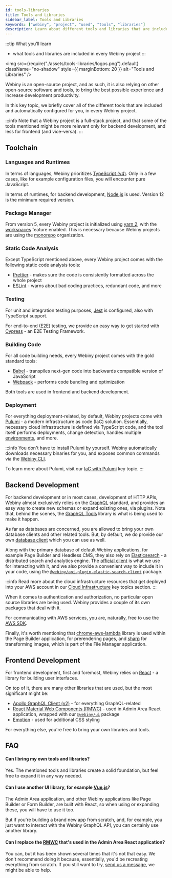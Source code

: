 ```yaml
---
id: tools-libraries
title: Tools and Libraries
sidebar_label: Tools and Libraries
keywords: ["webiny", "project", "used", "tools", "libraries"]
description: Learn about different tools and libraries that are included in every Webiny project.
---
```


:::tip What you’ll learn
- what tools and libraries are included in every Webiny project
:::

<img
  src={require("./assets/tools-libraries/logos.png").default}
  className="no-shadow"
  style={{ marginBottom: 20 }}
  alt="Tools and Libraries"
/>

<!-- vale on -->

Webiny is an open-source project, and as such, it is also relying on other open-source software and tools, to bring the best possible experience and increase development productivity.

In this key topic, we briefly cover all of the different tools that are included and automatically configured for you, in every Webiny project.

:::info
Note that a Webiny project is a full-stack project, and that some of the tools mentioned might be more relevant only for backend development, and less for frontend (and vice-versa).
:::

## Toolchain

### Languages and Runtimes

In terms of languages, Webiny prioritizes [TypeScript (v4)](https://www.typescriptlang.org/). Only in a few cases, like for example configuration files, you will encounter pure JavaScript.

In terms of runtimes, for backend development, [Node.js](https://nodejs.org/en/) is used. Version 12 is the minimum required version.

### Package Manager

From version 5, every Webiny project is initialized using [yarn 2](https://yarnpkg.com/), with the [workspaces](https://yarnpkg.com/features/workspaces) feature enabled. This is necessary because Webiny projects are using the [monorepo](https://www.atlassian.com/git/tutorials/monorepos) organization.

### Static Code Analysis

Except TypeScript mentioned above, every Webiny project comes with the following static code analysis tools:

- [Prettier](https://prettier.io/) - makes sure the code is consistently formatted across the whole project
- [ESLint](https://eslint.org/) - warns about bad coding practices, redundant code, and more

### Testing

For unit and integration testing purposes, [Jest](https://jestjs.io/) is configured, also with TypeScript support.

For end-to-end (E2E) testing, we provide an easy way to get started with [Cypress](https://www.cypress.io/) - an E2E Testing Framework.

### Building Code

For all code building needs, every Webiny project comes with the gold standard tools:

- [Babel](https://babeljs.io/) - transpiles next-gen code into backwards compatible version of JavaScript
- [Webpack](https://webpack.js.org/) - performs code bundling and optimization

Both tools are used in frontend and backend development.

### Deployment
For everything deployment-related, by default, Webiny projects come with [Pulumi](https://www.pulumi.com/) - a modern infrastructure as code (IaC) solution. Essentially, necessary cloud infrastructure is defined via TypeScript code, and the tool itself performs deployments, change detection, handles multiple [environments](/docs/key-topics/deployment/environments), and more.

:::info
You don't have to install Pulumi by yourself. Webiny automatically downloads necessary binaries for you, and exposes common commands via the [Webiny CLI](/docs/key-topics/webiny-cli).

To learn more about Pulumi, visit our [IaC with Pulumi](/docs/key-topics/deployment/iac-with-pulumi) key topic.
:::

## Backend Development

For backend development or in most cases, development of HTTP APIs, Webiny almost exclusively relies on the [GraphQL](https://graphql.org/) standard, and provides an easy way to create new schemas or expand existing ones, via plugins. Note that, behind the scenes, the [GraphQL Tools](https://www.graphql-tools.com/) library is what is being used to make it happen.

As far as databases are concerned, you are allowed to bring your own database clients and other related tools. But, by default, we do provide our own [database client](https://github.com/webiny/webiny-js/tree/next/packages/db) which you can use as well.

Along with the primary database of default Webiny applications, for example Page Builder and Headless CMS, they also rely on [Elasticsearch](https://www.elastic.co/) - a distributed search and analytics engine. The [official client](https://www.elastic.co/guide/en/elasticsearch/client/javascript-api/current/index.html) is what we use for interacting with it, and we also provide a convenient way to include it in your code, using the [`@webiny/api-plugin-elastic-search-client`](https://github.com/webiny/webiny-js/tree/next/packages/api-plugin-elastic-search-client) package.

:::info
Read more about the cloud infrastructure resources that get deployed into your AWS account in our [Cloud Infrastructure](/docs/key-topics/cloud-infrastructure/introduction) key topics section.
:::

When it comes to authentication and authorization, no particular open source libraries are being used. Webiny provides a couple of its own packages that deal with it.

For communicating with AWS services, you are, naturally, free to use the [AWS SDK](https://aws.amazon.com/sdk-for-javascript/).

Finally, it's worth mentioning that [chrome-aws-lambda](https://www.npmjs.com/package/chrome-aws-lambda) library is used within the Page Builder application, for prerendering pages, and [sharp](https://www.npmjs.com/package/sharp) for transforming images, which is part of the File Manager application.

## Frontend Development

For frontend development, first and foremost, Webiny relies on [React](https://reactjs.org/) - a library for building user interfaces.

On top of it, there are many other libraries that are used, but the most significant might be:

- [Apollo GraphQL Client (v2)](https://www.apollographql.com/docs/react/v2) - for everything GraphQL-related
- [React Material Web Components (RMWC)](https://github.com/jamesmfriedman/rmwc) - used in Admin Area React application, wrapped with our [`@webiny/ui`](https://github.com/webiny/webiny-js/tree/next/packages/ui) package
- [Emotion](https://emotion.sh/docs/introduction) - used for additional CSS styling

For everything else, you're free to bring your own libraries and tools.

## FAQ

#### Can I bring my own tools and libraries?

Yes. The mentioned tools and libraries create a solid foundation, but feel free to expand it in any way needed.

#### Can I use another UI library, for example [Vue.js](https://vuejs.org/)?

The Admin Area application, and other Webiny applications like Page Builder or Form Builder, are built with React, so when using or expanding these, you will have to use it too.

But if you're building a brand new app from scratch, and, for example, you just want to interact with the Webiny GraphQL API, you can certainly use another library.

#### Can I replace the [RMWC](https://github.com/jamesmfriedman/rmwc) that's used in the Admin Area React application?

You can, but it has been shown several times that it's not that easy. We don't recommend doing it because, essentially, you'd be recreating everything from scratch. If you still want to try, [send us a message](https://www.webiny.com/slack/), we might be able to help.
